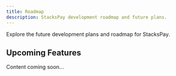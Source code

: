 ```yaml
---
title: Roadmap
description: StacksPay development roadmap and future plans.
---
```


Explore the future development plans and roadmap for StacksPay.

## Upcoming Features

Content coming soon...